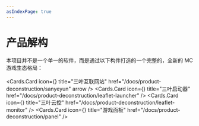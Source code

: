 ```yaml
---
asIndexPage: true
---
```


# 产品解构
本项目并不是一个单一的软件，而是通过以下构件打造的一个完整的，全新的 MC 游戏生态格局：  
<br/>
<Cards.Card
  icon={<LuEarth />}
  title="三叶互联网站"
  href="/docs/product-deconstruction/sanyeyun"
  arrow
/>
<Cards>
  <Cards.Card
    icon={<FaGamepad />}
    title="三叶启动器"
    href="/docs/product-deconstruction/leaflet-launcher"
  />
  <Cards.Card
    icon={<TbServerBolt />}
    title="三叶云控"
    href="/docs/product-deconstruction/leaflet-monitor"
  />
  <Cards.Card
    icon={<TfiPanel />}
    title="游戏面板"
    href="/docs/product-deconstruction/panel"
  />
</Cards>